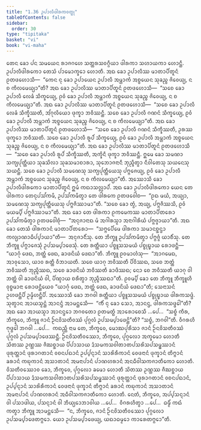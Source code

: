 ```yaml
---
title: "1.36 ᩏᨸᩣᩃᩥᨴᩤᩁᨠᩅᨲ᩠ᨳᩩ"
tableOfContents: false
sidebar:
  order: 30
type: "tipitaka"
basket: "vi"
book: "vi-maha"
---
```



<DynamicBreadcrumb />

<Division number="99" book="vi-maha">

<Paragraph number="437" book="vi-maha">
ᨲᩮᨶ ᨡᩮᩣ ᨸᨶ ᩈᨾᨿᩮᨶ ᩁᩣᨩᨣᩉᩮ ᩈᨲ᩠ᨲᩁᩈᩅᨣ᩠ᨣᩥᨿᩣ ᨴᩤᩁᨠᩣ ᩈᩉᩣᨿᨠᩣ ᩉᩮᩣᨶ᩠ᨲᩥ. ᩏᨸᩣᩃᩥᨴᩤᩁᨠᩮᩣ ᨲᩮᩈᩴ ᨸᩣᨾᩮᩣᨠ᩠ᨡᩮᩣ ᩉᩮᩣᨲᩥ. ᩋᨳ ᨡᩮᩣ ᩏᨸᩣᩃᩥᩔ ᨾᩣᨲᩣᨸᩥᨲᩪᨶᩴ ᩑᨲᨴᩉᩮᩣᩈᩥ—  “ᨠᩮᨶ ᨶᩩ ᨡᩮᩣ ᩏᨸᩣᨿᩮᨶ ᩏᨸᩣᩃᩥ ᩋᨾ᩠ᩉᩣᨠᩴ ᩋᨧ᩠ᨧᨿᩮᨶ ᩈᩩᨡᨬ᩠ᨧ ᨩᩦᩅᩮᨿ᩠ᨿ, ᨶ ᨧ ᨠᩥᩃᨾᩮᨿ᩠ᨿᩣ”ᨲᩥ? ᩋᨳ ᨡᩮᩣ ᩏᨸᩣᩃᩥᩔ ᨾᩣᨲᩣᨸᩥᨲᩪᨶᩴ ᩑᨲᨴᩉᩮᩣᩈᩥ—  “ᩈᨧᩮ ᨡᩮᩣ ᩏᨸᩣᩃᩥ ᩃᩮᨡᩴ ᩈᩥᨠ᩠ᨡᩮᨿ᩠ᨿ, ᩑᩅᩴ ᨡᩮᩣ ᩏᨸᩣᩃᩥ ᩋᨾ᩠ᩉᩣᨠᩴ ᩋᨧ᩠ᨧᨿᩮᨶ ᩈᩩᨡᨬ᩠ᨧ ᨩᩦᩅᩮᨿ᩠ᨿ, ᨶ ᨧ ᨠᩥᩃᨾᩮᨿ᩠ᨿᩣ”ᨲᩥ. ᩋᨳ ᨡᩮᩣ ᩏᨸᩣᩃᩥᩔ ᨾᩣᨲᩣᨸᩥᨲᩪᨶᩴ ᩑᨲᨴᩉᩮᩣᩈᩥ—  “ᩈᨧᩮ ᨡᩮᩣ ᩏᨸᩣᩃᩥ ᩃᩮᨡᩴ ᩈᩥᨠ᩠ᨡᩥᩔᨲᩥ, ᩋᩘᨣᩩᩃᩥᨿᩮᩣ ᨴᩩᨠ᩠ᨡᩣ ᨽᩅᩥᩔᨶ᩠ᨲᩥ. ᩈᨧᩮ ᨡᩮᩣ ᩏᨸᩣᩃᩥ ᨣᨱᨶᩴ ᩈᩥᨠ᩠ᨡᩮᨿ᩠ᨿ, ᩑᩅᩴ ᨡᩮᩣ ᩏᨸᩣᩃᩥ ᩋᨾ᩠ᩉᩣᨠᩴ ᩋᨧ᩠ᨧᨿᩮᨶ ᩈᩩᨡᨬ᩠ᨧ ᨩᩦᩅᩮᨿ᩠ᨿ, ᨶ ᨧ ᨠᩥᩃᨾᩮᨿ᩠ᨿᩣ”ᨲᩥ. ᩋᨳ ᨡᩮᩣ ᩏᨸᩣᩃᩥᩔ ᨾᩣᨲᩣᨸᩥᨲᩪᨶᩴ ᩑᨲᨴᩉᩮᩣᩈᩥ—  “ᩈᨧᩮ ᨡᩮᩣ ᩏᨸᩣᩃᩥ ᨣᨱᨶᩴ ᩈᩥᨠ᩠ᨡᩥᩔᨲᩥ, ᩏᩁᩔ ᨴᩩᨠ᩠ᨡᩮᩣ ᨽᩅᩥᩔᨲᩥ. ᩈᨧᩮ ᨡᩮᩣ ᩏᨸᩣᩃᩥ ᩁᩪᨸᩴ ᩈᩥᨠ᩠ᨡᩮᨿ᩠ᨿ, ᩑᩅᩴ ᨡᩮᩣ ᩏᨸᩣᩃᩥ ᩋᨾ᩠ᩉᩣᨠᩴ ᩋᨧ᩠ᨧᨿᩮᨶ ᩈᩩᨡᨬ᩠ᨧ ᨩᩦᩅᩮᨿ᩠ᨿ, ᨶ ᨧ ᨠᩥᩃᨾᩮᨿ᩠ᨿᩣ”ᨲᩥ. ᩋᨳ ᨡᩮᩣ ᩏᨸᩣᩃᩥᩔ ᨾᩣᨲᩣᨸᩥᨲᩪᨶᩴ ᩑᨲᨴᩉᩮᩣᩈᩥ—  “ᩈᨧᩮ ᨡᩮᩣ ᩏᨸᩣᩃᩥ ᩁᩪᨸᩴ ᩈᩥᨠ᩠ᨡᩥᩔᨲᩥ, ᩋᨠ᩠ᨡᩦᨶᩥ ᨴᩩᨠ᩠ᨡᩣ ᨽᩅᩥᩔᨶ᩠ᨲᩥ. ᩍᨾᩮ ᨡᩮᩣ ᩈᨾᨱᩣ ᩈᨠ᩠ᨿᨸᩩᨲ᩠ᨲᩥᨿᩣ ᩈᩩᨡᩈᩦᩃᩣ ᩈᩩᨡᩈᨾᩣᨧᩣᩁᩣ, ᩈᩩᨽᩮᩣᨩᨶᩣᨶᩥ ᨽᩩᨬ᩠ᨩᩥᨲ᩠ᩅᩣ ᨶᩥᩅᩤᨲᩮᩈᩩ ᩈᨿᨶᩮᩈᩩ ᩈᨿᨶ᩠ᨲᩥ. ᩈᨧᩮ ᨡᩮᩣ ᩏᨸᩣᩃᩥ ᩈᨾᨱᩮᩈᩩ ᩈᨠ᩠ᨿᨸᩩᨲ᩠ᨲᩥᨿᩮᩈᩩ ᨸᨻ᩠ᨻᨩᩮᨿ᩠ᨿ, ᩑᩅᩴ ᨡᩮᩣ ᩏᨸᩣᩃᩥ ᩋᨾ᩠ᩉᩣᨠᩴ ᩋᨧ᩠ᨧᨿᩮᨶ ᩈᩩᨡᨬ᩠ᨧ ᨩᩦᩅᩮᨿ᩠ᨿ, ᨶ ᨧ ᨠᩥᩃᨾᩮᨿ᩠ᨿᩣ”ᨲᩥ.
</Paragraph>

<Paragraph number="438" book="vi-maha">
ᩋᩔᩮᩣᩈᩥ ᨡᩮᩣ ᩏᨸᩣᩃᩥᨴᩤᩁᨠᩮᩣ ᨾᩣᨲᩣᨸᩥᨲᩪᨶᩴ ᩍᨾᩴ ᨠᨳᩣᩈᩃᩖᩣᨸᩴ. ᩋᨳ ᨡᩮᩣ ᩏᨸᩣᩃᩥᨴᩤᩁᨠᩮᩣ ᨿᩮᨶ ᨲᩮ ᨴᩤᩁᨠᩣ ᨲᩮᨶᩩᨸᩈᩘᨠᨾᩥ, ᩏᨸᩈᩘᨠᨾᩥᨲ᩠ᩅᩣ ᨲᩮ ᨴᩤᩁᨠᩮ ᩑᨲᨴᩅᩮᩤᨧ—  “ᩑᨳ ᨾᨿᩴ, ᩋᨿ᩠ᨿᩣ, ᩈᨾᨱᩮᩈᩩ ᩈᨠ᩠ᨿᨸᩩᨲ᩠ᨲᩥᨿᩮᩈᩩ ᨸᨻ᩠ᨻᨩᩥᩔᩣᨾᩣ”ᨲᩥ. “ᩈᨧᩮ ᨡᩮᩣ ᨲ᩠ᩅᩴ, ᩋᨿ᩠ᨿ, ᨸᨻ᩠ᨻᨩᩥᩔᩈᩥ, ᩑᩅᩴ ᨾᨿᨾ᩠ᨸᩥ ᨸᨻ᩠ᨻᨩᩥᩔᩣᨾᩣ”ᨲᩥ. ᩋᨳ ᨡᩮᩣ ᨲᩮ ᨴᩤᩁᨠᩣ ᩑᨠᨾᩮᨠᩔ ᨾᩣᨲᩣᨸᩥᨲᩁᩮᩣ ᩏᨸᩈᩘᨠᨾᩥᨲ᩠ᩅᩣ ᩑᨲᨴᩅᩮᩤᨧᩩᩴ—  “ᩋᨶᩩᨩᩣᨶᩣᨳ ᨾᩴ ᩋᨣᩤᩁᩈ᩠ᨾᩣ ᩋᨶᩣᨣᩤᩁᩥᨿᩴ ᨸᨻ᩠ᨻᨩ᩠ᨩᩣᨿᩣ”ᨲᩥ. ᩋᨳ ᨡᩮᩣ ᨲᩮᩈᩴ ᨴᩤᩁᨠᩣᨶᩴ ᨾᩣᨲᩣᨸᩥᨲᩁᩮᩣ—  “ᩈᨻ᩠ᨻᩮᨸᩥᨾᩮ ᨴᩤᩁᨠᩣ ᩈᨾᩣᨶᨧ᩠ᨨᨶ᩠ᨴᩣ ᨠᩃ᩠ᨿᩣᨱᩣᨵᩥᨸ᩠ᨸᩣᨿᩣ”ᨲᩥ—  ᩋᨶᩩᨩᩣᨶᩥᩴᩈᩩ. ᨲᩮ ᨽᩥᨠ᩠ᨡᩪ ᩏᨸᩈᩘᨠᨾᩥᨲ᩠ᩅᩣ ᨸᨻ᩠ᨻᨩ᩠ᨩᩴ ᨿᩣᨧᩥᩴᩈᩩ. ᨲᩮ ᨽᩥᨠ᩠ᨡᩪ ᨸᨻ᩠ᨻᩣᨩᩮᩈᩩᩴ ᩏᨸᩈᨾ᩠ᨸᩣᨴᩮᩈᩩᩴ. ᨲᩮ ᩁᨲ᩠ᨲᩥᨿᩣ ᨸᨧ᩠ᨧᩪᩈᩈᨾᨿᩴ ᨸᨧ᩠ᨧᩩᨭ᩠ᨮᩣᨿ ᩁᩮᩣᨴᨶ᩠ᨲᩥ—  “ᨿᩣᨣᩩᩴ ᨴᩮᨳ, ᨽᨲ᩠ᨲᩴ ᨴᩮᨳ, ᨡᩣᨴᨶᩦᨿᩴ ᨴᩮᨳᩣ”ᨲᩥ. ᨽᩥᨠ᩠ᨡᩪ ᩑᩅᨾᩣᩉᩴᩈᩩ—  “ᩋᩣᨣᨾᩮᨳ, ᩋᩣᩅᩩᩈᩮᩣ, ᨿᩣᩅ ᩁᨲ᩠ᨲᩥ ᩅᩥᨽᩣᨿᨲᩥ. ᩈᨧᩮ ᨿᩣᨣᩩ ᨽᩅᩥᩔᨲᩥ ᨸᩥᩅᩥᩔᨳ, ᩈᨧᩮ ᨽᨲ᩠ᨲᩴ ᨽᩅᩥᩔᨲᩥ ᨽᩩᨬ᩠ᨩᩥᩔᨳ, ᩈᨧᩮ ᨡᩣᨴᨶᩦᨿᩴ ᨽᩅᩥᩔᨲᩥ ᨡᩣᨴᩥᩔᨳ; ᨶᩮᩣ ᨧᩮ ᨽᩅᩥᩔᨲᩥ ᨿᩣᨣᩩ ᩅᩤ ᨽᨲ᩠ᨲᩴ ᩅᩤ ᨡᩣᨴᨶᩦᨿᩴ ᩅᩤ, ᨸᩥᨱ᩠ᨯᩣᨿ ᨧᩁᩥᨲ᩠ᩅᩣ ᨽᩩᨬ᩠ᨩᩥᩔᨳᩣ”ᨲᩥ. ᩑᩅᨾ᩠ᨸᩥ ᨡᩮᩣ ᨲᩮ ᨽᩥᨠ᩠ᨡᩪ ᨽᩥᨠ᩠ᨡᩪᩉᩥ ᩅᩩᨧ᩠ᨧᨾᩣᨶᩣ ᩁᩮᩣᨴᨶ᩠ᨲᩥᨿᩮᩅ “ᨿᩣᨣᩩᩴ ᨴᩮᨳ, ᨽᨲ᩠ᨲᩴ ᨴᩮᨳ, ᨡᩣᨴᨶᩦᨿᩴ ᨴᩮᨳᩣ”ᨲᩥ; ᩈᩮᨶᩣᩈᨶᩴ ᩏᩉᨴᨶ᩠ᨲᩥᨸᩥ ᩏᨾ᩠ᨾᩥᩉᨶ᩠ᨲᩥᨸᩥ.
</Paragraph>

<Paragraph number="439" book="vi-maha">
ᩋᩔᩮᩣᩈᩥ ᨡᩮᩣ ᨽᨣᩅᩤ ᩁᨲ᩠ᨲᩥᨿᩣ ᨸᨧ᩠ᨧᩪᩈᩈᨾᨿᩴ ᨸᨧ᩠ᨧᩩᨭ᩠ᨮᩣᨿ ᨴᩤᩁᨠᩈᨴ᩠ᨴᩴ. ᩈᩩᨲ᩠ᩅᩣᨶ ᩋᩣᨿᩈ᩠ᨾᨶ᩠ᨲᩴ ᩋᩣᨶᨶ᩠ᨴᩴ ᩋᩣᨾᨶ᩠ᨲᩮᩈᩥ—  “ᨠᩥᩴ ᨶᩩ ᨡᩮᩣ ᩈᩮᩣ, ᩋᩣᨶᨶ᩠ᨴ, ᨴᩤᩁᨠᩈᨴ᩠ᨴᩮᩤ”ᨲᩥ? ᩋᨳ ᨡᩮᩣ ᩋᩣᨿᩈ᩠ᨾᩣ ᩋᩣᨶᨶ᩠ᨴᩮᩣ ᨽᨣᩅᨲᩮᩣ ᩑᨲᨾᨲ᩠ᨳᩴ ᩋᩣᩁᩮᩣᨧᩮᩈᩥ …ᨸᩮ…  “ᩈᨧ᩠ᨧᩴ ᨠᩥᩁ, ᨽᩥᨠ᩠ᨡᩅᩮ, ᨽᩥᨠ᩠ᨡᩪ ᨩᩣᨶᩴ ᩐᨶᩅᩦᩈᨲᩥᩅᩔᩴ ᨸᩩᨣ᩠ᨣᩃᩴ ᩏᨸᩈᨾ᩠ᨸᩣᨴᩮᨶ᩠ᨲᩦ”ᨲᩥ? “ᩈᨧ᩠ᨧᩴ, ᨽᨣᩅᩤ”ᨲᩥ. ᩅᩥᨣᩁᩉᩥ ᨻᩩᨴ᩠ᨵᩮᩤ ᨽᨣᩅᩤ …ᨸᩮ…  ᨠᨳᨬ᩠ᩉᩥ ᨶᩣᨾ ᨲᩮ, ᨽᩥᨠ᩠ᨡᩅᩮ, ᨾᩮᩣᨥᨸᩩᩁᩥᩈᩣ ᨩᩣᨶᩴ ᩐᨶᩅᩦᩈᨲᩥᩅᩔᩴ ᨸᩩᨣ᩠ᨣᩃᩴ ᩏᨸᩈᨾ᩠ᨸᩣᨴᩮᩔᨶ᩠ᨲᩥ. ᩐᨶᩅᩦᩈᨲᩥᩅᩔᩮᩣ, ᨽᩥᨠ᩠ᨡᩅᩮ, ᨸᩩᨣ᩠ᨣᩃᩮᩣ ᩋᨠ᩠ᨡᨾᩮᩣ ᩉᩮᩣᨲᩥ ᩈᩦᨲᩔ ᩏᨱ᩠ᩉᩔ ᨩᩥᨥᨧ᩠ᨨᩣᨿ ᨸᩥᨸᩣᩈᩣᨿ ᨯᩴᩈᨾᨠᩈᩅᩤᨲᩣᨲᨸᩈᩁᩦᩈᨸᩈᨾ᩠ᨹᩔᩣᨶᩴ ᨴᩩᩁᩩᨲ᩠ᨲᩣᨶᩴ ᨴᩩᩁᩣᨣᨲᩣᨶᩴ ᩅᨧᨶᨸᨳᩣᨶᩴ ᩏᨸ᩠ᨸᨶ᩠ᨶᩣᨶᩴ ᩈᩣᩁᩦᩁᩥᨠᩣᨶᩴ ᩅᩮᨴᨶᩣᨶᩴ ᨴᩩᨠ᩠ᨡᩣᨶᩴ ᨲᩥᨻ᩠ᨻᩣᨶᩴ ᨡᩁᩣᨶᩴ ᨠᨭᩩᨠᩣᨶᩴ ᩋᩈᩣᨲᩣᨶᩴ ᩋᨾᨶᩣᨸᩣᨶᩴ ᨸᩣᨱᩉᩁᩣᨶᩴ ᩋᨶᨵᩥᩅᩤᩈᨠᨩᩣᨲᩥᨠᩮᩣ ᩉᩮᩣᨲᩥ. ᩅᩦᩈᨲᩥᩅᩔᩮᩣᩅ ᨡᩮᩣ, ᨽᩥᨠ᩠ᨡᩅᩮ, ᨸᩩᨣ᩠ᨣᩃᩮᩣ ᨡᨾᩮᩣ ᩉᩮᩣᨲᩥ ᩈᩦᨲᩔ ᩏᨱ᩠ᩉᩔ ᨩᩥᨥᨧ᩠ᨨᩣᨿ ᨸᩥᨸᩣᩈᩣᨿ ᨯᩴᩈᨾᨠᩈᩅᩤᨲᩣᨲᨸᩈᩁᩦᩈᨸᩈᨾ᩠ᨹᩔᩣᨶᩴ ᨴᩩᩁᩩᨲ᩠ᨲᩣᨶᩴ ᨴᩩᩁᩣᨣᨲᩣᨶᩴ ᩅᨧᨶᨸᨳᩣᨶᩴ, ᩏᨸ᩠ᨸᨶ᩠ᨶᩣᨶᩴ ᩈᩣᩁᩦᩁᩥᨠᩣᨶᩴ ᩅᩮᨴᨶᩣᨶᩴ ᨴᩩᨠ᩠ᨡᩣᨶᩴ ᨲᩥᨻ᩠ᨻᩣᨶᩴ ᨡᩁᩣᨶᩴ ᨠᨭᩩᨠᩣᨶᩴ ᩋᩈᩣᨲᩣᨶᩴ ᩋᨾᨶᩣᨸᩣᨶᩴ ᨸᩣᨱᩉᩁᩣᨶᩴ ᩋᨵᩥᩅᩤᩈᨠᨩᩣᨲᩥᨠᩮᩣ ᩉᩮᩣᨲᩥ. ᨶᩮᨲᩴ, ᨽᩥᨠ᩠ᨡᩅᩮ, ᩋᨸ᩠ᨸᩈᨶ᩠ᨶᩣᨶᩴ ᩅᩤ ᨸᩈᩣᨴᩤᨿ, ᨸᩈᨶ᩠ᨶᩣᨶᩴ ᩅᩤ ᨽᩥᨿ᩠ᨿᩮᩣᨽᩣᩅᩤᨿ …ᨸᩮ…  ᩅᩥᨣᩁᩉᩥᨲ᩠ᩅᩣ …ᨸᩮ…  ᨵᨾ᩠ᨾᩥᩴ ᨠᨳᩴ ᨠᨲ᩠ᩅᩣ ᨽᩥᨠ᩠ᨡᩪ ᩋᩣᨾᨶ᩠ᨲᩮᩈᩥ—  “ᨶ, ᨽᩥᨠ᩠ᨡᩅᩮ, ᨩᩣᨶᩴ ᩐᨶᩅᩦᩈᨲᩥᩅᩔᩮᩣ ᨸᩩᨣ᩠ᨣᩃᩮᩣ ᩏᨸᩈᨾ᩠ᨸᩣᨴᩮᨲᨻ᩠ᨻᩮᩣ. ᨿᩮᩣ ᩏᨸᩈᨾ᩠ᨸᩣᨴᩮᨿ᩠ᨿ, ᨿᨳᩣᨵᨾ᩠ᨾᩮᩣ ᨠᩣᩁᩮᨲᨻ᩠ᨻᩮᩣ”ᨲᩥ.
</Paragraph>
</Division>